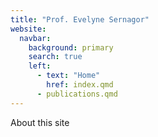 ```yaml
---
title: "Prof. Evelyne Sernagor"
website:
  navbar:
    background: primary
    search: true
    left:
      - text: "Home"
        href: index.qmd
      - publications.qmd
---
```


About this site
